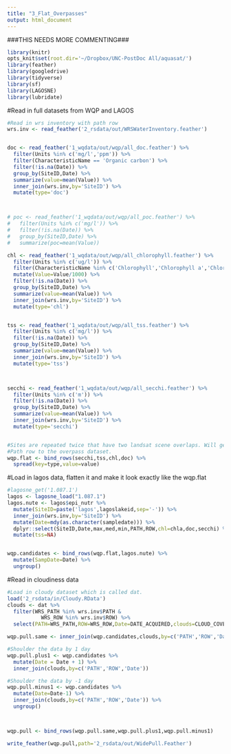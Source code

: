 ```yaml
---
title: "3_Flat_Overpasses"
output: html_document
---
```


###THIS NEEDS MORE COMMENTING###

```r
library(knitr)
opts_knit$set(root.dir='~/Dropbox/UNC-PostDoc All/aquasat/')
library(feather)
library(googledrive)
library(tidyverse)
library(sf)
library(LAGOSNE)
library(lubridate)

```


#Read in full datasets from WQP and LAGOS

```r
#Read in wrs inventory with path row
wrs.inv <- read_feather('2_rsdata/out/WRSWaterInventory.feather')


doc <- read_feather('1_wqdata/out/wqp/all_doc.feather') %>%
  filter(Units %in% c('mg/l','ppm')) %>%
  filter(CharacteristicName == 'Organic carbon') %>%
  filter(!is.na(Date)) %>%
  group_by(SiteID,Date) %>%
  summarize(value=mean(Value)) %>%
  inner_join(wrs.inv,by='SiteID') %>%
  mutate(type='doc')



# poc <- read_feather('1_wqdata/out/wqp/all_poc.feather') %>%
#   filter(Units %in% c('mg/l')) %>%
#   filter(!is.na(Date)) %>%
#   group_by(SiteID,Date) %>%
#   summarize(poc=mean(Value))

chl <- read_feather('1_wqdata/out/wqp/all_chlorophyll.feather') %>%
  filter(Units %in% c('ug/l')) %>% 
  filter(CharacteristicName %in% c('Chlorophyll','Chlorophyll a','Chlorophyll a (probe)','Chlorophyll a (probe relative fluorescence','Chlorophyll a, corrected for pheophytin')) %>%
  mutate(Value=Value/1000) %>%
  filter(!is.na(Date)) %>%
  group_by(SiteID,Date) %>%
  summarize(value=mean(Value)) %>%
  inner_join(wrs.inv,by='SiteID') %>%
  mutate(type='chl')


tss <- read_feather('1_wqdata/out/wqp/all_tss.feather') %>%
  filter(Units %in% c('mg/l')) %>%
  filter(!is.na(Date)) %>%
  group_by(SiteID,Date) %>%
  summarize(value=mean(Value)) %>%
  inner_join(wrs.inv,by='SiteID') %>%
  mutate(type='tss')



secchi <- read_feather('1_wqdata/out/wqp/all_secchi.feather') %>%
  filter(Units %in% c('m')) %>%
  filter(!is.na(Date)) %>%
  group_by(SiteID,Date) %>%
  summarize(value=mean(Value)) %>%
  inner_join(wrs.inv,by='SiteID') %>%
  mutate(type='secchi')


#Sites are repeated twice that have two landsat scene overlaps. Will get rid of this downstream when joining 
#Path row to the overpass dataset. 
wqp.flat <- bind_rows(secchi,tss,chl,doc) %>%
  spread(key=type,value=value)

```

#Load in lagos data, flatten it and make it look exactly like the wqp.flat
```r
#lagosne_get('1.087.1')
lagos <- lagosne_load("1.087.1")
lagos.nute <- lagos$epi_nutr %>%
  mutate(SiteID=paste('lagos',lagoslakeid,sep='-')) %>%
  inner_join(wrs.inv,by='SiteID') %>%
  mutate(Date=mdy(as.character(sampledate))) %>%
  dplyr::select(SiteID,Date,max,med,min,PATH,ROW,chl=chla,doc,secchi) %>%
  mutate(tss=NA)


wqp.candidates <- bind_rows(wqp.flat,lagos.nute) %>%
  mutate(SampDate=Date) %>% 
  ungroup()
```


#Read in cloudiness data
```r

#Load in cloudy dataset which is called dat. 
load('2_rsdata/in/Cloudy.RData') 
clouds <- dat %>%
  filter(WRS_PATH %in% wrs.inv$PATH &
           WRS_ROW %in% wrs.inv$ROW) %>%
  select(PATH=WRS_PATH,ROW=WRS_ROW,Date=DATE_ACQUIRED,clouds=CLOUD_COVER)

wqp.pull.same <- inner_join(wqp.candidates,clouds,by=c('PATH','ROW','Date'))

#Shoulder the data by 1 day
wqp.pull.plus1 <- wqp.candidates %>%
  mutate(Date = Date + 1) %>%
  inner_join(clouds,by=c('PATH','ROW','Date'))

#Shoulder the data by -1 day
wqp.pull.minus1 <- wqp.candidates %>%
  mutate(Date=Date-1) %>%
  inner_join(clouds,by=c('PATH','ROW','Date')) %>%
  ungroup()



wqp.pull <- bind_rows(wqp.pull.same,wqp.pull.plus1,wqp.pull.minus1)

write_feather(wqp.pull,path='2_rsdata/out/WidePull.Feather')
```

